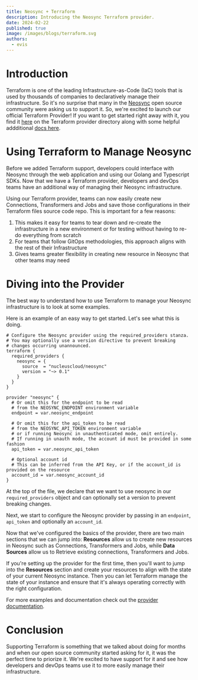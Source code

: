 ```yaml
---
title: Neosync + Terraform
description: Introducing the Neosync Terraform provider.
date: 2024-02-22
published: true
image: /images/blogs/terraform.svg
authors:
  - evis
---
```


# Introduction

Terraform is one of the leading Infrastructure-as-Code (IaC) tools that is used by thousands of companies to declaratively manage their infrastructure. So it's no surprise that many in the [Neosync](https://github.com/nucleuscloud/neosync) open source community were asking us to support it. So, we're excited to launch our official Terraform Provider! If you want to get started right away with it, you find it [here](https://registry.terraform.io/providers/nucleuscloud/neosync/latest) on the Terraform provider directory along with some helpful addditional [docs here](https://docs.neosync.dev/guides/terraform).

# Using Terraform to Manage Neosync

Before we added Terraform support, developers could interface with Neosync through the web application and using our Golang and Typescript SDKs. Now that we have a Terraform provider, developers and devOps teams have an additional way of managing their Neosync infrastructure.

Using our Terraform provider, teams can now easily create new Connections, Transformers and Jobs and save those configurations in their Terraform files source code repo. This is important for a few reasons:

1. This makes it easy for teams to tear down and re-create the infrastructure in a new environment or for testing without having to re-do everything from scratch
2. For teams that follow GitOps methodologies, this approach aligns with the rest of their Infrastructure
3. Gives teams greater flexibility in creating new resource in Neosync that other teams may need

# Diving into the Provider

The best way to understand how to use Terraform to manage your Neosync infrastructure is to look at some examples.

Here is an example of an easy way to get started. Let's see what this is doing.

```hcl
# Configure the Neosync provider using the required_providers stanza.
# You may optionally use a version directive to prevent breaking
# changes occurring unannounced.
terraform {
  required_providers {
    neosync = {
      source  = "nucleuscloud/neosync"
      version = "~> 0.1"
    }
  }
}

provider "neosync" {
  # Or omit this for the endpoint to be read
  # from the NEOSYNC_ENDPOINT environment variable
  endpoint = var.neosync_endpoint

  # Or omit this for the api_token to be read
  # from the NEOSYNC_API_TOKEN environment variable
  # or if running Neosync in unauthenticated mode, omit entirely.
  # If running in unauth mode, the account id must be provided in some fashion
  api_token = var.neosync_api_token

  # Optional account id
  # This can be inferred from the API Key, or if the account_id is provided on the resource
  account_id = var.neosync_account_id
}
```

At the top of the file, we declare that we want to use neosync in our `required_providers` object and can optionally set a version to prevent breaking changes.

Next, we start to configure the Neosync provider by passing in an `endpoint`, `api_token` and optionally an `account_id`.

Now that we've configured the basics of the provider, there are two main sections that we can jump into: **Resources** allow us to create new resources in Neosync such as Connections, Transformers and Jobs, while **Data Sources** allow us to Retrieve existing connections, Transformers and Jobs.

If you're setting up the provider for the first time, then you'll want to jump into the **Resources** section and create your resources to align with the state of your current Neosync instance. Then you can let Terraform manage the state of your instance and ensure that it's always operating correctly with the right configuration.

For more examples and documentation check out the [provider documentation](https://registry.terraform.io/providers/nucleuscloud/neosync/latest/docs/resources/connection).

# Conclusion

Supporting Terraform is something that we talked about doing for months and when our open source community started asking for it, it was the perfect time to priorize it. We're excited to have support for it and see how developers and devOps teams use it to more easily manage their infrastructure.
